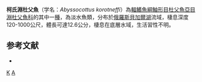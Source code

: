 {{Speciesbox 
| taxon = Abyssocottus korotneffi
| status = NE
| status_system = IUCN3.1
| authority = [[Berg|Berg]], 1906
| synonyms = 
}}

'''柯氏淵杜父魚'''（学名：''Abyssocottus korotneffi''）為[[輻鰭魚綱|輻鰭魚綱]][[鮋形目|鮋形目]][[杜父魚亞目|杜父魚亞目]][[淵杜父魚科|淵杜父魚科]]的其中一[[種|種]]，為淡水魚類，分布於[[俄羅斯|俄羅斯]][[貝加爾湖|貝加爾湖]]流域，棲息深度120-1000公尺，體長可達12.6公分，棲息在底層水域，生活習性不明。

==参考文献==
*{{FishBase_species|genus=Abyssocottus|species=korotneffi|year=2014|month=5}}

{{Taxonbar|from=Q5625392}}

[[Category:淵杜父魚屬|K]]
[[Category:1906年描述的魚類|A]]